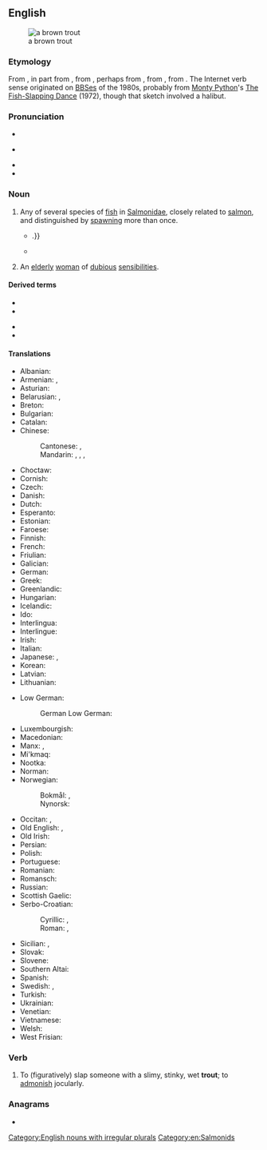 {{also|Trout}}
==English==
[[Image:Bachforelle Zeichnung.jpg|thumb|a brown trout]]

===Etymology===
From {{etyl|ang|en}} {{m|ang|truht}}, in part from {{etyl|fro|en}} {{m|fro|truite}}, from {{etyl|LL.|en}} {{m|la|tructa}}, perhaps from {{etyl|grc|en}} {{m|grc|τρώκτης||nibbler}}, from {{m|grc|τρώγω||I gnaw}}, from {{etyl|ine-pro|en}} {{m|ine-pro|*tere-||to rub, to turn}}. The Internet verb sense originated on [[BBS]]es of the 1980s, probably from [[w:Monty Python|Monty Python]]'s [[w:The Fish-Slapping Dance|The Fish-Slapping Dance]] (1972), though that sketch involved a halibut.

===Pronunciation===
* {{IPA|/tɹaʊt/|lang=en}}
* {{a|Canada}} {{IPA|/tɹʌʊt/|lang=en}}
* {{audio|en-us-trout.ogg|Audio (US)|lang=en}}
* {{rhymes|aʊt|lang=en}}

===Noun===
{{wikipedia}}
{{en-noun|~|trout|trouts}}

# Any of several species of [[fish]] in [[Salmonidae]], closely related to [[salmon]], and distinguished by [[spawn]]ing more than once.
#: {{ux|en|Many anglers consider '''trout''' to be the archetypical quarry.}}
#* {{quote-book|year=1898|author={{w|Winston Churchill (novelist)|Winston Churchill}}
|title={{w|The Celebrity}}|chapter=8
|passage=Now we plunged into a deep shade with the boughs lacing each other overhead, and crossed dainty, rustic bridges over the cold '''trout'''-streams, the boards giving back the clatter of our horses' feet:{{...}}.}}
#* {{quote-book|year=1922|author={{w|Michael Arlen}}|title=“Piracy”: A Romantic Chronicle of These Days|chapter=3/19/2|url=http://openlibrary.org/works/OL1519647W
|passage=“This morning,” he said, “We will fish, Turner. We will cast for '''trout''' so that we may catch grayling.”}}
# {{lb|en|British|pejorative}} An [[elderly]] [[woman]] of [[dubious]] [[sensibilities]].
#: {{ux|en|Look, you silly old '''trout''', you can't keep bringing home cats! You can't afford the ones you have!}}

====Derived terms====
{{der-top}}
* {{l|en|brown trout}}
* {{l|en|rainbow trout}}
{{der-mid}}
* {{l|en|salmon trout}}
* {{l|en|Sevan trout}}
{{der-bottom}}

====Translations====
{{trans-top|fish}}
* Albanian: {{t+|sq|troftë|f}}
* Armenian: {{t+|hy|կարմրախայտ}}, {{qualifier|Sevan trout}} {{t+|hy|իշխան}}
* Asturian: {{t|ast|trucha|f}}
* Belarusian: {{t|be|стронга|f|tr=strónha|sc=Cyrl}}, {{t|be|фарэль|f|tr=farelʹ|sc=Cyrl}}
* Breton: {{t|br|dluzh|m}}
* Bulgarian: {{t+|bg|пъстърва|f|tr=pǎstǎrva|sc=Cyrl}}
* Catalan: {{t|ca|truita|f}}
* Chinese:
*: Cantonese: {{t|yue|鱒魚|sc=Hani}}, {{t|yue|鳟鱼|tr=zyun1 jyu4-2|sc=Hani}}
*: Mandarin: {{t+|cmn|尊魚|sc=Hani}}, {{t+|cmn|尊鱼|tr=zūnyú|sc=Hani}}, {{t+|cmn|鱒魚|sc=Hani}}, {{t+|cmn|鳟鱼|tr=zūnyú|sc=Hani}}
* Choctaw: {{t|cho|sakli}}
* Cornish: {{t|kw|truth|m}}
* Czech: {{t+|cs|pstruh|m}}
* Danish: {{t+|da|ørred|c}}
* Dutch: {{t+|nl|forel|m}}
* Esperanto: {{t|eo|truto}}
* Estonian: {{t|et|forell}}
* Faroese: {{t|fo|eyriði|m}}
* Finnish: {{t+|fi|taimen}}
* French: {{t+|fr|truite|f}}
* Friulian: {{t|fur|trute|f}}
* Galician: {{t+|gl|troita|f}}
* German: {{t+|de|Forelle|f}}
* Greek: {{t+|el|πέστροφα|f}}
* Greenlandic: {{t|kl|eqaluk}}
* Hungarian: {{t+|hu|pisztráng}}
* Icelandic: {{t|is|silungur|m}}
* Ido: {{t+|io|truto}}
* Interlingua: {{t|ia|tructa}}
* Interlingue: {{t|ie|trute}}
* Irish: {{t|ga|breac|m}}
* Italian: {{t+|it|trota|f}}
* Japanese: {{t+|ja|鱒|tr=ます, masu|sc=Jpan}}, {{t|ja|マス|tr=masu|sc=Jpan}}
* Korean: {{t|ko|송어|sc=Kore}}
* Latvian: {{t|lv|forele|f}}
* Lithuanian: {{t|lt|upėtakis|m}}
{{trans-mid}}
* Low German:
*: German Low German: {{t|nds-de|forell}}
* Luxembourgish: {{t|lb|Frell|f}}
* Macedonian: {{t|mk|пастрмка|f|tr=pástrmka}}
* Manx: {{t|gv|brack|m}}, {{t|gv|breck|m}}
* Mi'kmaq: {{t|mic|atoqwa'su|an}}
* Nootka: {{t|nuk|t̕aatwin}}
* Norman: {{t|nrf|truite|f}}
* Norwegian:
*: Bokmål: {{t+|nb|ørret|m}}, {{t+|nb|aure|m}}
*: Nynorsk: {{t+|nn|aure|m}}
* Occitan: {{t+|oc|troita|f}}, {{t+|oc|trocha|f}}
* Old English: {{t|ang|sceota|m|alt=sceōta}}, {{t|ang|forn|f}}
* Old Irish: {{t|sga|brecc|m}}
* Persian: {{t+|fa|قزل‌آلا|tr=qezel-âlâ|sc=fa-Arab}}
* Polish: {{t+|pl|pstrąg|m}}
* Portuguese: {{t+|pt|truta|f}}
* Romanian: {{t+|ro|păstrăv|m}}
* Romansch: {{t|rm|litgiva|f}}
* Russian: {{t+|ru|форе́ль|f|tr=forɛ́lʹ}}
* Scottish Gaelic: {{t|gd|breac|m}}
* Serbo-Croatian:
*: Cyrillic: {{t|sh|пастрва|f}}, {{t|sh|пастрмка|f}}
*: Roman: {{t+|sh|pastrva|f}}, {{t+|sh|pastrmka|f}}
* Sicilian: {{t|scn|trota|f}}, {{t|scn|trotta|f}}
* Slovak: {{t|sk|pstruh|m}}
* Slovene: {{t+|sl|postrv|f}}
* Southern Altai: {{t|alt|чараган|tr=çaragan}}
* Spanish: {{t+|es|trucha|f}}
* Swedish: {{t+|sv|forell|c}}, {{t+|sv|öring|c}}
* Turkish: {{t-check|tr|[[ala]][[balık]]}} <!-- was "[[ala]][[balık]]" - assumed sum-of-parts; if an idiom, remove the wikilinks to the individual words. see [[User:Kephir/gadgets/xte#Translation_fixing]] -->
* Ukrainian: {{t|uk|форель|f|tr=forelʹ}}
* Venetian: {{t+|vec|truta|f}}
* Vietnamese: {{t|vi|cá hồi}}
* Welsh: {{t+|cy|brithyll|m}}
* West Frisian: {{t|fy|forel|c}}
{{trans-bottom}}

===Verb===
{{en-verb}}

# {{lb|en|Internet|_|chat}} To (figuratively) slap someone with a slimy, stinky, wet '''trout'''; to [[admonish]] jocularly.

===Anagrams===
* {{l|en|tutor}}

[[Category:English nouns with irregular plurals]]
[[Category:en:Salmonids]]
